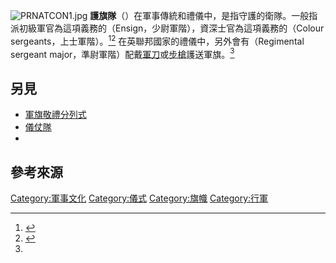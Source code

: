 {{dablink|「'''旗隊'''」重定向至此。本文介绍的是一項'''軍事傳統'''和'''禮儀'''，關於體育運動的表演與競賽項目，詳見「'''[[儀旗隊|儀旗隊]]'''」和「'''[[樂旗隊|樂旗隊]]'''」。}}
[[File:PRNATCON1.jpg|thumb]]
'''護旗隊'''（{{lang-en|Color Guard, Colour Guard}}）在軍事傳統和禮儀中，是指守護{{tsl|en|Colours, standards and guidons|軍團旗|軍旗、戎旗和軍團旗}}的衛隊。一般指派初級軍官為這項義務的{{tsl|en|Ensign (rank)|掌旗官}}（Ensign，少尉軍階），資深士官為這項義務的{{tsl|en|Colour sergeant|掌旗軍士}}（Colour sergeants，上士軍階）。<ref name=handbook>{{cite web|author=British Army|title=THE REGIMENTAL HANDBOOK OF THE DUKE OF LANCASTER'S REGIMENT|url=http://www.army.mod.uk/documents/general/Regimental_handbook.pdf|publisher=The Regimental Charity of The Duke of Lancaster's Regiment Preston 2007|deadurl=yes|archiveurl=https://web.archive.org/web/20160304044834/http://www.army.mod.uk/documents/general/Regimental_handbook.pdf|archivedate=2016-03-04|access-date=2013-12-24}}</ref><ref>{{cite web|author=USCG|title=United States Coast Guard Ceremonial Honor Guard|url=http://www.uscg.mil/honorguard/|publisher=United States Department of Homeland Security|accessdate=2013-12-24|archive-date=2013-12-15|archive-url=https://web.archive.org/web/20131215125849/http://www.uscg.mil/honorguard/|dead-url=no}}</ref> 在英聯邦國家的禮儀中，另外會有{{tsl|en|Regimental sergeant major|團軍士長}}（Regimental sergeant major，準尉軍階）配戴[[軍刀|軍刀]]或[[步槍|步槍]]護送軍旗。<ref name=handbook />

==另見==
{{Commons category|Color guards}}
* [[軍旗敬禮分列式|軍旗敬禮分列式]]
* [[儀仗隊|儀仗隊]]
* {{tsl|en|Change of command (military)|移交指揮權}}

==參考來源==
{{reflist}}

{{軍事小作品}}
{{DEFAULTSORT:H}}

[[Category:軍事文化|Category:軍事文化]]
[[Category:儀式|Category:儀式]]
[[Category:旗幟|Category:旗幟]]
[[Category:行軍|Category:行軍]]